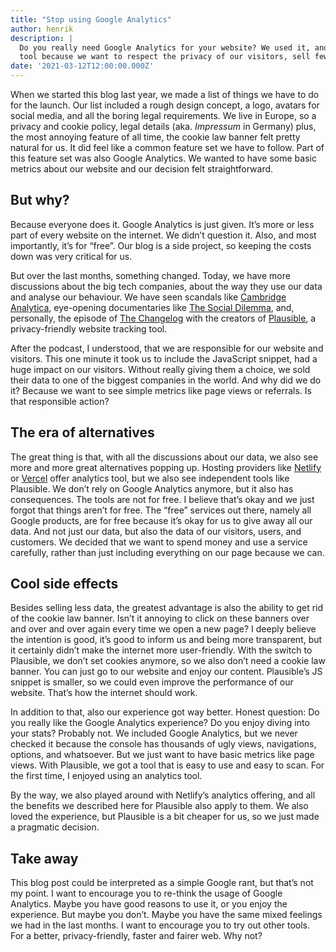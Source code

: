 ```yaml
---
title: "Stop using Google Analytics"
author: henrik
description: |
  Do you really need Google Analytics for your website? We used it, and we switched to another 
  tool because we want to respect the privacy of our visitors, sell fewer data to one of the biggest companies in the world, and improve the usability of our blog.
date: '2021-03-12T12:00:00.000Z'
---
```


When we started this blog last year, we made a list of things we have to do for the launch. 
Our list included a rough design concept, a logo, avatars for social media, and 
all the boring legal requirements. We live in Europe, so a privacy and cookie policy, 
legal details (aka. _Impressum_ in Germany) plus, the most annoying feature of all time, 
the cookie law banner felt pretty natural for us. It did feel like a common feature set we 
have to follow. Part of this feature set was also Google Analytics. We wanted to have 
some basic metrics about our website and our decision felt straightforward.

## But why? 

Because everyone does it. Google Analytics is just given. It’s more or less part of every website on the internet. 
We didn’t question it. Also, and most importantly, it’s for “free”. Our blog is a side project, so keeping the costs down 
was very critical for us. 

But over the last months, something changed. Today, we have more discussions about the big tech companies, 
about the way they use our data and analyse our behaviour. We have seen scandals like 
[Cambridge Analytica](https://en.wikipedia.org/wiki/Cambridge_Analytica), eye-opening documentaries 
like [The Social Dilemma](https://www.thesocialdilemma.com/), and, personally, the episode 
of [The Changelog](https://changelog.com/podcast/396) with the creators of [Plausible](https://plausible.io), 
a privacy-friendly website tracking tool. 

After the podcast, I understood, that we are responsible for our website and visitors. This one minute it took us to include 
the JavaScript snippet, had a huge impact on our visitors. Without really giving them a choice, we sold their data to one 
of the biggest companies in the world. And why did we do it? Because we want to see simple metrics like page views or referrals. 
Is that responsible action?

## The era of alternatives

The great thing is that, with all the discussions about our data, we also see more and more great alternatives popping up. 
Hosting providers like [Netlify](https://www.netlify.com/products/analytics/) or [Vercel](https://vercel.com/analytics) offer 
analytics tool, but we also see independent tools like Plausible. We don’t rely on Google Analytics anymore, 
but it also has consequences. The tools are not for free. I believe that’s okay and we just forgot that things aren’t for free. 
The “free” services out there, namely all Google products, are for free because it’s okay for us to give away all our data. 
And not just our data, but also the data of our visitors, users, and customers. We decided that we want to spend money and 
use a service carefully, rather than just including everything on our page because we can.

## Cool side effects

Besides selling less data, the greatest advantage is also the ability to get rid of the cookie law banner. Isn’t it annoying 
to click on these banners over and over and over again every time we open a new page? I deeply believe the intention is good, 
it’s good to inform us and being more transparent, but it certainly didn’t make the internet more user-friendly. With the switch 
to Plausible, we don’t set cookies anymore, so we also don’t need a cookie law banner. You can just go to our website and enjoy 
our content. Plausible’s JS snippet is smaller, so we could even improve the performance of our website.  That’s how the internet 
should work.

In addition to that, also our experience got way better. Honest question: Do you really like the Google Analytics experience? 
Do you enjoy diving into your stats? Probably not. We included Google Analytics, but we never checked it because the console has 
thousands of ugly views, navigations, options, and whatsoever. But we just want to have basic metrics like page views. 
With Plausible, we got a tool that is easy to use and easy to scan. For the first time, I enjoyed using an analytics tool. 

By the way, we also played around with Netlify’s analytics offering, and all the benefits we described here for Plausible also apply to them. 
We also loved the experience, but Plausible is a bit cheaper for us, so we just made a pragmatic decision. 

## Take away

This blog post could be interpreted as a simple Google rant, but that’s not my point. I want to encourage you to re-think the usage 
of Google Analytics. Maybe you have good reasons to use it, or you enjoy the experience. But maybe you don’t. Maybe you have the 
same mixed feelings we had in the last months. I want to encourage you to try out other tools. For a better, privacy-friendly, 
faster and fairer web. Why not?